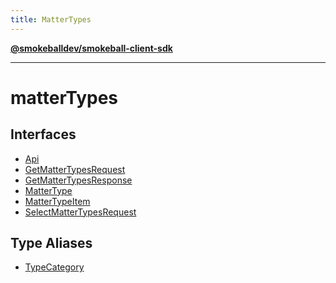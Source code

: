 ```yaml
---
title: MatterTypes
---
```

[**@smokeballdev/smokeball-client-sdk**](./../../../README)

***

# matterTypes

## Interfaces

- [Api](./interfaces/Api)
- [GetMatterTypesRequest](./interfaces/GetMatterTypesRequest)
- [GetMatterTypesResponse](./interfaces/GetMatterTypesResponse)
- [MatterType](./interfaces/MatterType)
- [MatterTypeItem](./interfaces/MatterTypeItem)
- [SelectMatterTypesRequest](./interfaces/SelectMatterTypesRequest)

## Type Aliases

- [TypeCategory](./type-aliases/TypeCategory)
